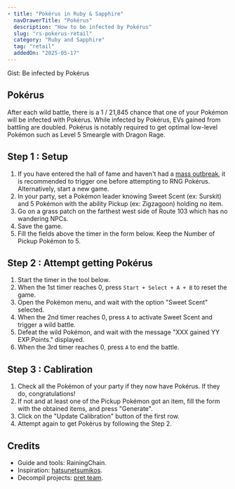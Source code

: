 ```yaml
---
- title: "Pokérus in Ruby & Sapphire"
  navDrawerTitle: "Pokérus"
  description: "How to be infected by Pokérus"
  slug: "rs-pokerus-retail"
  category: "Ruby and Sapphire"
  tag: "retail"
  addedOn: "2025-05-17"
---
```


<Gist>Gist: Be infected by Pokérus</Gist>

## Pokérus

After each wild battle, there is a 1 / 21,845 chance that one of your Pokémon will be infected with Pokérus. While infected by Pokérus, EVs gained from battling are doubled. Pokérus is notably required to get optimal low-level Pokémon such as Level 5 Smeargle with Dragon Rage.

## Step 1 : Setup

1. If you have entered the hall of fame and haven't had a [mass outbreak](https://bulbapedia.bulbagarden.net/wiki/Mass_outbreak#Generation_III), it is recommended to trigger one before attempting to RNG Pokérus. Alternatively, start a new game.
1. In your party, set a Pokémon leader knowing Sweet Scent (ex: Surskit) and 5 Pokémon with the ability Pickup (ex: Zigzagoon) holding no item.
1. Go on a grass patch on the farthest west side of Route 103 which has no wandering NPCs.
1. Save the game.
1. Fill the fields above the timer in the form below. Keep the Number of Pickup Pokémon to 5.

## Step 2 : Attempt getting Pokérus

1. Start the timer in the tool below.
1. When the 1st timer reaches 0, press `Start + Select + A + B` to reset the game.
1. Open the Pokémon menu, and wait with the option "Sweet Scent" selected.
1. When the 2nd timer reaches 0, press `A` to activate Sweet Scent and trigger a wild battle.
1. Defeat the wild Pokémon, and wait with the message "XXX gained YY EXP.Points." displayed.
1. When the 3rd timer reaches 0, press `A` to end the battle.

## Step 3 : Cabliration

1. Check all the Pokémon of your party if they now have Pokérus. If they do, congratulations!
1. If not and at least one of the Pickup Pokémon got an item, fill the form with the obtained items, and press "Generate".
1. Click on the "Update Calibration" button of the first row.
1. Attempt again to get Pokérus by following the Step 2.

<Gen3Pokerus />

## Credits

- Guide and tools: RainingChain.
- Inspiration: [hatsunetsumikos](https://www.reddit.com/r/pokemonrng/comments/xgx146/gen3_pokerus_rng_guide_for_retail/).
- Decompil projects: [pret team](https://github.com/pret).
